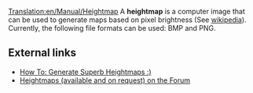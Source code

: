 [[Translation:en/Manual/Heightmap]]
A '''heightmap''' is a computer image that can be used to generate maps based on pixel brightness (See [http://en.wikipedia.org/wiki/Heightmap wikipedia]). Currently, the following file formats can be used: BMP and PNG.

==External links==
*[http://www.tt-forums.net/viewtopic.php?t=27052 How To: Generate Superb Heightmaps :)]
*[http://www.tt-forums.net/viewtopic.php?t=29323 Heightmaps (available and on request) on the Forum]


{{en/OpenTTD-Development-Stub}}